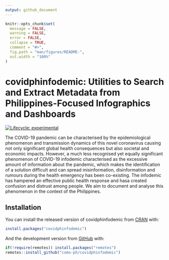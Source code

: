 ```yaml
---
output: github_document
---
```


<!-- README.md is generated from README.Rmd. Please edit that file -->

```r
knitr::opts_chunk$set(
  message = FALSE,
  warning = FALSE,
  error = FALSE,
  collapse = TRUE,
  comment = "#>",
  fig.path = "man/figures/README-",
  out.width = "100%"
)
```

# covidphinfodemic: Utilities to Search and Extract Metadata from Philippines-Focused Infographics and Dashboards

<!-- badges: start -->
[![Lifecycle: experimental](https://img.shields.io/badge/lifecycle-experimental-orange.svg)](https://www.tidyverse.org/lifecycle/#experimental)
<!-- badges: end -->

The COVID-19 pandemic can be characterised by the epidemiological phenomenon and transmission dynamics of this novel coronavirus causing not only significant global health consequences but also societal and economic impacts. However, a much less recognised yet equally significant phenomenon of COVID-19 infodemic characterised as the excessive amount of information about the pandemic, which makes the identification of a solution difficult and can spread misinformation, disinformation and rumours during the health emergency has been co-existing. The infodemic has hampered an effective public health response and hasa created confusion and distrust among people. We aim to document and analyse this phenomenon in the context of the Philippines.

## Installation

You can install the released version of covidphinfodemic from [CRAN](https://CRAN.R-project.org) with:

```r
install.packages("covidphinfodemic")
```

And the development version from [GitHub](https://github.com/) with:

```r
if(!require(remotes)) install.packages("remotes")
remotes::install_github("como-ph/covidphinfodemic")
```

